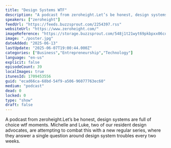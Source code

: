 ```yaml
---
title: "Design Systems WTF"
description: "A podcast from zeroheight.Let’s be honest, design systems are full of choice wtf moments. Michelle and Luke, two of our resident design advocates, are attempting to combat this with a new regular series, where they answer a single question around design system troubles every two weeks."
speakers: ["zeroheight"]
feedUrl: "https://feeds.buzzsprout.com/2254397.rss"
websiteUrl: "https://www.zeroheight.com/"
imageReference: "https://storage.buzzsprout.com/548j1t21wyt69pkbpxx06cq2bj7f?.jpg"
image: "./poster.jpg"
dateAdded: "2025-06-13"
lastUpdate: "2025-06-07T19:00:44.000Z"
categories: ["Business","Entrepreneurship","Technology"]
language: "en-us"
explicit: false
episodeCount: 39
localImages: true
itunesId: 1709453556
guid: "ecad66ca-68bd-54f9-a506-96077763ec60"
medium: "podcast"
dead: 0
locked: 0
type: "show"
draft: false
---
```


A podcast from zeroheight.Let’s be honest, design systems are full of choice wtf moments. Michelle and Luke, two of our resident design advocates, are attempting to combat this with a new regular series, where they answer a single question around design system troubles every two weeks.
